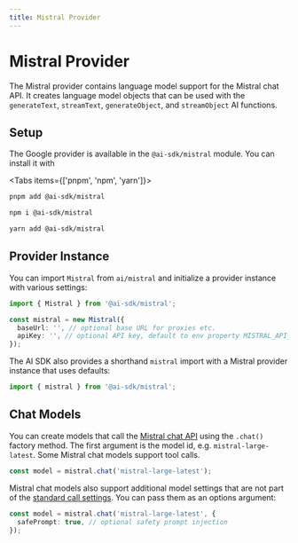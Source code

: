 ```yaml
---
title: Mistral Provider
---
```



# Mistral Provider

The Mistral provider contains language model support for the Mistral chat API.
It creates language model objects that can be used with the `generateText`, `streamText`, `generateObject`, and `streamObject` AI functions.

## Setup

The Google provider is available in the `@ai-sdk/mistral` module. You can install it with

<Tabs items={['pnpm', 'npm', 'yarn']}>
  <Tab>

```bash
pnpm add @ai-sdk/mistral
```

   </Tab>
  <Tab>
  
```bash 
npm i @ai-sdk/mistral
```
  
  </Tab>
  <Tab>
  
```bash 
yarn add @ai-sdk/mistral 
```
  
  </Tab>
</Tabs>

## Provider Instance

You can import `Mistral` from `ai/mistral` and initialize a provider instance with various settings:

```ts
import { Mistral } from '@ai-sdk/mistral';

const mistral = new Mistral({
  baseUrl: '', // optional base URL for proxies etc.
  apiKey: '', // optional API key, default to env property MISTRAL_API_KEY
});
```

The AI SDK also provides a shorthand `mistral` import with a Mistral provider instance that uses defaults:

```ts
import { mistral } from '@ai-sdk/mistral';
```

## Chat Models

You can create models that call the [Mistral chat API](https://docs.mistral.ai/api/#operation/createChatCompletion) using the `.chat()` factory method.
The first argument is the model id, e.g. `mistral-large-latest`.
Some Mistral chat models support tool calls.

```ts
const model = mistral.chat('mistral-large-latest');
```

Mistral chat models also support additional model settings that are not part of the [standard call settings](/docs/ai-core/settings).
You can pass them as an options argument:

```ts
const model = mistral.chat('mistral-large-latest', {
  safePrompt: true, // optional safety prompt injection
});
```
